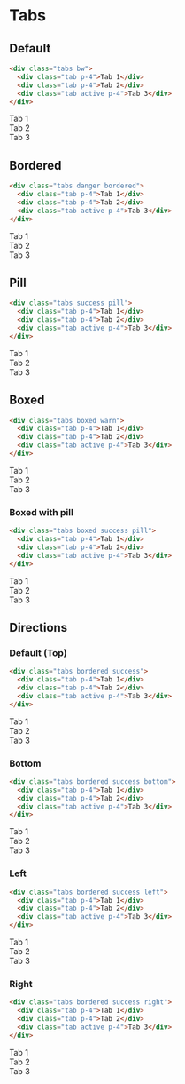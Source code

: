# Tabs

## Default

```html
<div class="tabs bw">
  <div class="tab p-4">Tab 1</div>
  <div class="tab p-4">Tab 2</div>
  <div class="tab active p-4">Tab 3</div>
</div>
```

<div className="tabs bw">
  <div className="tab p-4">Tab 1</div>
  <div className="tab p-4">Tab 2</div>
  <div className="tab active p-4">Tab 3</div>
</div>

## Bordered

```html
<div class="tabs danger bordered">
  <div class="tab p-4">Tab 1</div>
  <div class="tab p-4">Tab 2</div>
  <div class="tab active p-4">Tab 3</div>
</div>
```

<div className="tabs danger bordered">
  <div className="tab p-4">Tab 1</div>
  <div className="tab p-4">Tab 2</div>
  <div className="tab active p-4">Tab 3</div>
</div>

## Pill

```html
<div class="tabs success pill">
  <div class="tab p-4">Tab 1</div>
  <div class="tab p-4">Tab 2</div>
  <div class="tab active p-4">Tab 3</div>
</div>
```

<div className="tabs success pill">
  <div className="tab p-4">Tab 1</div>
  <div className="tab p-4">Tab 2</div>
  <div className="tab active p-4">Tab 3</div>
</div>

## Boxed

```html
<div class="tabs boxed warn">
  <div class="tab p-4">Tab 1</div>
  <div class="tab p-4">Tab 2</div>
  <div class="tab active p-4">Tab 3</div>
</div>
```

<div className="tabs boxed warn">
  <div className="tab p-4">Tab 1</div>
  <div className="tab p-4">Tab 2</div>
  <div className="tab active p-4">Tab 3</div>
</div>

### Boxed with pill

```html
<div class="tabs boxed success pill">
  <div class="tab p-4">Tab 1</div>
  <div class="tab p-4">Tab 2</div>
  <div class="tab active p-4">Tab 3</div>
</div>
```

<div className="tabs boxed success pill">
  <div className="tab p-4">Tab 1</div>
  <div className="tab p-4">Tab 2</div>
  <div className="tab active p-4">Tab 3</div>
</div>

## Directions

### Default (Top)

```html
<div class="tabs bordered success">
  <div class="tab p-4">Tab 1</div>
  <div class="tab p-4">Tab 2</div>
  <div class="tab active p-4">Tab 3</div>
</div>
```

<div className="tabs bordered success">
  <div className="tab p-4">Tab 1</div>
  <div className="tab p-4">Tab 2</div>
  <div className="tab active p-4">Tab 3</div>
</div>

### Bottom

```html
<div class="tabs bordered success bottom">
  <div class="tab p-4">Tab 1</div>
  <div class="tab p-4">Tab 2</div>
  <div class="tab active p-4">Tab 3</div>
</div>
```

<div className="tabs bordered success bottom">
  <div className="tab p-4">Tab 1</div>
  <div className="tab p-4">Tab 2</div>
  <div className="tab active p-4">Tab 3</div>
</div>

### Left

```html
<div class="tabs bordered success left">
  <div class="tab p-4">Tab 1</div>
  <div class="tab p-4">Tab 2</div>
  <div class="tab active p-4">Tab 3</div>
</div>
```

<div className="tabs bordered success left">
  <div className="tab p-4">Tab 1</div>
  <div className="tab p-4">Tab 2</div>
  <div className="tab active p-4">Tab 3</div>
</div>

### Right

```html
<div class="tabs bordered success right">
  <div class="tab p-4">Tab 1</div>
  <div class="tab p-4">Tab 2</div>
  <div class="tab active p-4">Tab 3</div>
</div>
```

<div className="tabs bordered success right">
  <div className="tab p-4">Tab 1</div>
  <div className="tab p-4">Tab 2</div>
  <div className="tab active p-4">Tab 3</div>
</div>
